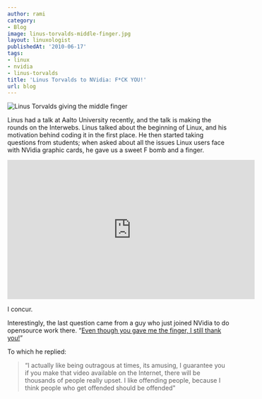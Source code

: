 ```yaml
---
author: rami
category:
- Blog
image: linus-torvalds-middle-finger.jpg
layout: linuxologist
publishedAt: '2010-06-17'
tags:
- linux
- nvidia
- linus-torvalds
title: 'Linus Torvalds to NVidia: F*CK YOU!'
url: blog
---
```


![Linus Torvalds giving the middle finger](/assets/images/content/blog/linus-torvalds-middle-finger.jpg)

Linus had a talk at Aalto University recently, and the talk is making the rounds on the Interwebs. Linus talked about the beginning of Linux, and his motivation behind coding it in the first place. He then started taking questions from students; when asked about all the issues Linux users face with NVidia graphic cards, he gave us a sweet F bomb and a finger.

<iframe width="560" height="315" src="https://www.youtube-nocookie.com/embed/MShbP3OpASA?rel=0" frameborder="0" allow="autoplay; encrypted-media" allowfullscreen></iframe>

I concur.

Interestingly, the last question came from a guy who just joined NVidia to do opensource work there. “[Even though you gave me the finger, I still thank you!](http://www.youtube.com/watch?feature=player_detailpage&v=MShbP3OpASA#t=3630s)”

To which he replied:

> “I actually like being outragous at times, its amusing, I guarantee you if you make that video available on the Internet, there will be thousands of people really upset. I like offending people, because I think people who get offended should be offended"